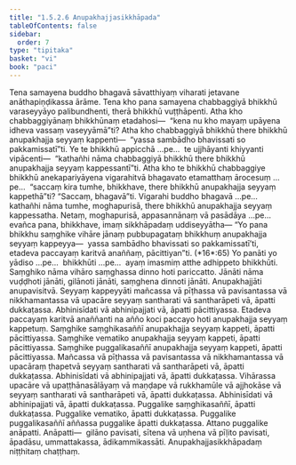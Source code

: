 ```yaml
---
title: "1.5.2.6 Anupakhajjasikkhāpada"
tableOfContents: false
sidebar:
  order: 7
type: "tipitaka"
basket: "vi"
book: "paci"
---
```



<DynamicBreadcrumb />

<Division number="119" book="paci" bookNo="2" page="62">

<Paragraph number="415" book="paci">
Tena samayena buddho bhagavā sāvatthiyaṃ viharati jetavane anāthapiṇḍikassa ārāme. Tena kho pana samayena chabbaggiyā bhikkhū varaseyyāyo palibundhenti, therā bhikkhū vuṭṭhāpenti. Atha kho chabbaggiyānaṃ bhikkhūnaṃ etadahosi—  “kena nu kho mayaṃ upāyena idheva vassaṃ vaseyyāmā”ti? Atha kho chabbaggiyā bhikkhū there bhikkhū anupakhajja seyyaṃ kappenti—  “yassa sambādho bhavissati so pakkamissatī”ti. Ye te bhikkhū appicchā …pe…  te ujjhāyanti khiyyanti vipācenti—  “kathañhi nāma chabbaggiyā bhikkhū there bhikkhū anupakhajja seyyaṃ kappessantī”ti.
</Paragraph>

<Paragraph number="416" book="paci">
Atha kho te bhikkhū chabbaggiye bhikkhū anekapariyāyena vigarahitvā bhagavato etamatthaṃ ārocesuṃ …pe…  “saccaṃ kira tumhe, bhikkhave, there bhikkhū anupakhajja seyyaṃ kappethā”ti? “Saccaṃ, bhagavā”ti. Vigarahi buddho bhagavā …pe…  kathañhi nāma tumhe, moghapurisā, there bhikkhū anupakhajja seyyaṃ kappessatha. Netaṃ, moghapurisā, appasannānaṃ vā pasādāya …pe…  evañca pana, bhikkhave, imaṃ sikkhāpadaṃ uddiseyyātha—
</Paragraph>

</Division>
<Division number="120" book="paci" bookNo="2" page="62">

<Paragraph number="417" book="paci">
<Emphasis>“Yo pana bhikkhu saṃghike vihāre jānaṃ pubbupagataṃ bhikkhuṃ anupakhajja seyyaṃ kappeyya—  yassa sambādho bhavissati so pakkamissatī’ti, etadeva paccayaṃ karitvā anaññaṃ, pācittiyan”</Emphasis>ti. (*16*:<Emphasis>65</Emphasis>)
</Paragraph>

</Division>
<Division number="121" book="paci" bookNo="2" page="62">

<Paragraph number="418" book="paci">
<Emphasis>Yo panā</Emphasis>ti yo yādiso …pe…  <Emphasis>bhikkhū</Emphasis>ti …pe…  ayaṃ imasmiṃ atthe adhippeto bhikkhūti.
</Paragraph>

<Paragraph number="419" book="paci">
<Emphasis>Saṃghiko</Emphasis> nāma vihāro saṃghassa dinno hoti pariccatto.
</Paragraph>

<Paragraph number="420" book="paci">
<Emphasis>Jānāti</Emphasis> nāma vuḍḍhoti jānāti, gilānoti jānāti, saṃghena dinnoti jānāti.
</Paragraph>

<Paragraph number="421" book="paci">
<Emphasis>Anupakhajjā</Emphasis>ti anupavisitvā.
</Paragraph>

<Paragraph number="422" book="paci">
<Emphasis>Seyyaṃ kappeyyā</Emphasis>ti mañcassa vā pīṭhassa vā pavisantassa vā nikkhamantassa vā upacāre seyyaṃ santharati vā santharāpeti vā, āpatti dukkaṭassa. Abhinisīdati vā abhinipajjati vā, āpatti pācittiyassa.
</Paragraph>

<Paragraph number="423" book="paci">
<Emphasis>Etadeva paccayaṃ karitvā anaññan</Emphasis>ti na añño koci paccayo hoti anupakhajja seyyaṃ kappetuṃ.
</Paragraph>

</Division>
<Division number="122" book="paci" bookNo="2" page="63">

<Paragraph number="424" book="paci">
Saṃghike saṃghikasaññī anupakhajja seyyaṃ kappeti, āpatti pācittiyassa. Saṃghike vematiko anupakhajja seyyaṃ kappeti, āpatti pācittiyassa. Saṃghike puggalikasaññī anupakhajja seyyaṃ kappeti, āpatti pācittiyassa.
</Paragraph>

<Paragraph number="425" book="paci">
Mañcassa vā pīṭhassa vā pavisantassa vā nikkhamantassa vā upacāraṃ ṭhapetvā seyyaṃ santharati vā santharāpeti vā, āpatti dukkaṭassa. Abhinisīdati vā abhinipajjati vā, āpatti dukkaṭassa. Vihārassa upacāre vā upaṭṭhānasālāyaṃ vā maṇḍape vā rukkhamūle vā ajjhokāse vā seyyaṃ santharati vā santharāpeti vā, āpatti dukkaṭassa. Abhinisīdati vā abhinipajjati vā, āpatti dukkaṭassa. Puggalike saṃghikasaññī, āpatti dukkaṭassa. Puggalike vematiko, āpatti dukkaṭassa. Puggalike puggalikasaññī aññassa puggalike āpatti dukkaṭassa. Attano puggalike anāpatti.
</Paragraph>

</Division>
<Division number="123" book="paci" bookNo="2" page="63">

<Paragraph number="426" book="paci">
Anāpatti—  gilāno pavisati, sītena vā uṇhena vā pīḷito pavisati, āpadāsu, ummattakassa, ādikammikassāti.

</Paragraph>
</Division>

<Paragraph number="427" type="center" book="paci">
Anupakhajjasikkhāpadaṃ niṭṭhitaṃ chaṭṭhaṃ.
</Paragraph>